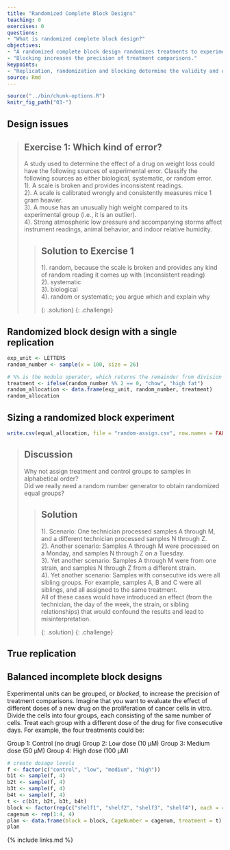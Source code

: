 ```yaml
---
title: "Randomized Complete Block Designs"
teaching: 0
exercises: 0
questions:
- "What is randomized complete block design?"
objectives:
- "A randomized complete block design randomizes treatments to experimental units within the block."
- "Blocking increases the precision of treatment comparisons."
keypoints:
- "Replication, randomization and blocking determine the validity and usefulness of an experiment."
source: Rmd
---
```


```r
source("../bin/chunk-options.R")
knitr_fig_path("03-")
```


## Design issues

> ## Exercise 1: Which kind of error?
> A study used to determine the effect of a drug on weight loss 
> could have the following sources of experimental error. 
> Classify the following sources as either biological, 
> systematic, or random error.  
> 1). A scale is broken and provides inconsistent readings.  
> 2). A scale is calibrated wrongly and consistently measures mice 1 gram heavier.   
> 3). A mouse has an unusually high weight compared to its experimental group (i.e., it is an outlier).  
> 4). Strong atmospheric low pressure and accompanying storms affect instrument readings, animal behavior, and indoor relative humidity.  
>
> >
> > ## Solution to Exercise 1
> > 
> > 1). random, because the scale is broken and provides any kind of random reading it comes up with (inconsistent reading)  
> > 2). systematic  
> > 3). biological  
> > 4). random or systematic; you argue which and explain why
> > 
> {: .solution}
{: .challenge}


## Randomized block design with a single replication


```r
exp_unit <- LETTERS
random_number <- sample(x = 100, size = 26)

# %% is the modulo operator, which returns the remainder from division
treatment <- ifelse(random_number %% 2 == 0, "chow", "high fat")
random_allocation <- data.frame(exp_unit, random_number, treatment)
random_allocation
```

## Sizing a randomized block experiment

```r
write.csv(equal_allocation, file = "random-assign.csv", row.names = FALSE)
```
> ## Discussion
> Why not assign treatment and control groups to samples in alphabetical order?  
> Did we really need a random number generator to obtain randomized equal groups?
>
> >
> > ## Solution 
> > 
> > 1). Scenario: One technician processed samples A through M, and a different 
> > technician processed samples N through Z.  
> > 2). Another scenario: Samples A through M were processed on a Monday, and 
> > samples N through Z on a Tuesday.  
> > 3). Yet another scenario: Samples A through M were from one strain, and 
> > samples N through Z from a different strain.    
> > 4). Yet another scenario: Samples with consecutive ids were all sibling 
> > groups. For example, samples A, B and C were all siblings, and all assigned 
> > to the same treatment.  
> > All of these cases would have introduced an effect (from the technician, the 
> > day of the week, the strain, or sibling relationships) that would confound 
> > the results and lead to misinterpretation.
> > 
> {: .solution}
{: .challenge}

## True replication

## Balanced incomplete block designs





Experimental units can be grouped, or *blocked*, to increase the precision of
treatment comparisons. Imagine that you want to evaluate the effect of different 
doses of a new drug on the proliferation of cancer cells in vitro. Divide the 
cells into four groups, each consisting of the same number of cells. Treat each 
group with a different dose of the drug for five consecutive days. For example, 
the four treatments could be:

Group 1: Control (no drug)
Group 2: Low dose (10 μM)
Group 3: Medium dose (50 μM)
Group 4: High dose (100 μM)

```r

# create dosage levels
f <- factor(c("control", "low", "medium", "high"))
b1t <- sample(f, 4)
b2t <- sample(f, 4)
b3t <- sample(f, 4)
b4t <- sample(f, 4)
t <- c(b1t, b2t, b3t, b4t)
block <- factor(rep(c("shelf1", "shelf2", "shelf3", "shelf4"), each = 4))
cagenum <- rep(1:4, 4)
plan <- data.frame(block = block, CageNumber = cagenum, treatment = t)
plan

```
{% include links.md %}